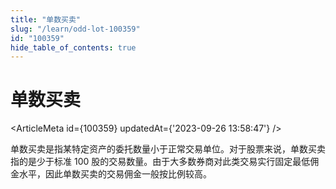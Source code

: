```yaml
---
title: "单数买卖"
slug: "/learn/odd-lot-100359"
id: "100359"
hide_table_of_contents: true
---
```



# 单数买卖

<ArticleMeta id={100359} updatedAt={'2023-09-26 13:58:47'} />
<div className='border-solid border-b border-t-0 my-4 border-[var(--ifm-color-gray-300)]' />

单数买卖是指某特定资产的委托数量小于正常交易单位。对于股票来说，单数买卖指的是少于标准 100 股的交易数量。由于大多数券商对此类交易实行固定最低佣金水平，因此单数买卖的交易佣金一般按比例较高。
